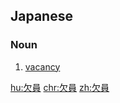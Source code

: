 ==Japanese==
{{ja-kanjitab|けつ|いん|yomi=o}}

===Noun===
{{ja-noun|けついん}}

# [[vacancy]] {{gloss|unoccupied position}}

[[hu:欠員]]
[[chr:欠員]]
[[zh:欠員]]